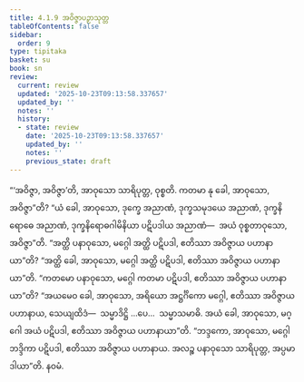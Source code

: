 ```yaml
---
title: 4.1.9 အဝိဇ္ဇာပဉှာသုတ္တ
tableOfContents: false
sidebar:
  order: 9
type: tipitaka
basket: su
book: sn
review:
  current: review
  updated: '2025-10-23T09:13:58.337657'
  updated_by: ''
  notes: ''
  history:
  - state: review
    date: '2025-10-23T09:13:58.337657'
    updated_by: ''
    notes: ''
    previous_state: draft
---
```



<ReviewStatus review={frontmatter.review} showDetails={true} />

<HypothesisAnnotation frontmatter={frontmatter} />

<DynamicBreadcrumb />

<Division number="322" book="sn" e="ch" v="18" p="326">

<Paragraph number="1344" book="sn">
“‘အဝိဇ္ဇာ, အဝိဇ္ဇာ’တိ, အာဝုသော သာရိပုတ္တ, ဝုစ္စတိ. ကတမာ နု ခေါ, အာဝုသော, အဝိဇ္ဇာ”တိ? “ယံ ခေါ, အာဝုသော, ဒုက္ခေ အညာဏံ, ဒုက္ခသမုဒယေ အညာဏံ, ဒုက္ခနိရောဓေ အညာဏံ, ဒုက္ခနိရောဓဂါမိနိယာ ပဋိပဒါယ အညာဏံ—  အယံ ဝုစ္စတာဝုသော, အဝိဇ္ဇာ”တိ. “အတ္ထိ ပနာဝုသော, မဂ္ဂေါ အတ္ထိ ပဋိပဒါ, ဧတိဿာ အဝိဇ္ဇာယ ပဟာနာယာ”တိ? “အတ္ထိ ခေါ, အာဝုသော, မဂ္ဂေါ အတ္ထိ ပဋိပဒါ, ဧတိဿာ အဝိဇ္ဇာယ ပဟာနာယာ”တိ. “ကတမော ပနာဝုသော, မဂ္ဂေါ ကတမာ ပဋိပဒါ, ဧတိဿာ အဝိဇ္ဇာယ ပဟာနာယာ”တိ? “အယမေဝ ခေါ, အာဝုသော, အရိယော အဋ္ဌင်္ဂိကော မဂ္ဂေါ, ဧတိဿာ အဝိဇ္ဇာယ ပဟာနာယ, သေယျထိဒံ—  သမ္မာဒိဋ္ဌိ …ပေ…  သမ္မာသမာဓိ. အယံ ခေါ, အာဝုသော, မဂ္ဂေါ အယံ ပဋိပဒါ, ဧတိဿာ အဝိဇ္ဇာယ ပဟာနာယာ”တိ. “ဘဒ္ဒကော, အာဝုသော, မဂ္ဂေါ ဘဒ္ဒိကာ ပဋိပဒါ, ဧတိဿာ အဝိဇ္ဇာယ ပဟာနာယ. အလဉ္စ ပနာဝုသော သာရိပုတ္တ, အပ္ပမာဒါယာ”တိ.

</Paragraph>
</Division>

<Paragraph number="1345" type="center" book="sn">
နဝမံ.
</Paragraph>
